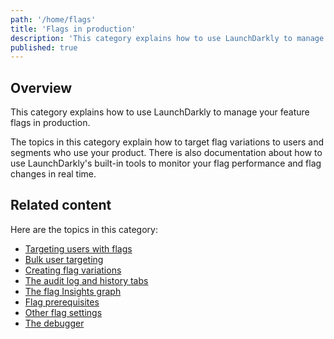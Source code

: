 ```yaml
---
path: '/home/flags'
title: 'Flags in production'
description: 'This category explains how to use LaunchDarkly to manage your feature flags in production.'
published: true
---
```


## Overview

This category explains how to use LaunchDarkly to manage your feature flags in production.

The topics in this category explain how to target flag variations to users and segments who use your product. There is also documentation about how to use LaunchDarkly's built-in tools to monitor your flag performance and flag changes in real time.

## Related content

Here are the topics in this category:

* [Targeting users with flags](/home/flags/targeting-users)
* [Bulk user targeting](/home/flags/bulk-targeting)
* [Creating flag variations](/home/flags/variations)
* [The audit log and history tabs](/home/flags/audit-log-history)
* [The flag Insights graph](/home/flags/insights)
* [Flag prerequisites](/home/flags/prerequisites)
* [Other flag settings](/home/flags/settings)
* [The debugger](/home/flags/debugger)